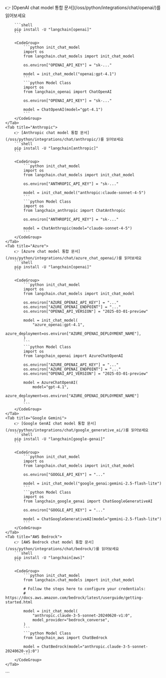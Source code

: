 <Tabs>
    <Tab title="OpenAI">
        👉 [OpenAI chat model 통합 문서](/oss/python/integrations/chat/openai/)를 읽어보세요

        ```shell
        pip install -U "langchain[openai]"
        ```

        <CodeGroup>
            ```python init_chat_model
            import os
            from langchain.chat_models import init_chat_model

            os.environ["OPENAI_API_KEY"] = "sk-..."

            model = init_chat_model("openai:gpt-4.1")
            ```
            ```python Model Class
            import os
            from langchain_openai import ChatOpenAI

            os.environ["OPENAI_API_KEY"] = "sk-..."

            model = ChatOpenAI(model="gpt-4.1")
            ```
        </CodeGroup>
    </Tab>
    <Tab title="Anthropic">
        👉 [Anthropic chat model 통합 문서](/oss/python/integrations/chat/anthropic/)를 읽어보세요
        ```shell
        pip install -U "langchain[anthropic]"
        ```

        <CodeGroup>
            ```python init_chat_model
            import os
            from langchain.chat_models import init_chat_model

            os.environ["ANTHROPIC_API_KEY"] = "sk-..."

            model = init_chat_model("anthropic:claude-sonnet-4-5")
            ```
            ```python Model Class
            import os
            from langchain_anthropic import ChatAnthropic

            os.environ["ANTHROPIC_API_KEY"] = "sk-..."

            model = ChatAnthropic(model="claude-sonnet-4-5")
            ```
        </CodeGroup>
    </Tab>
    <Tab title="Azure">
        👉 [Azure chat model 통합 문서](/oss/python/integrations/chat/azure_chat_openai/)를 읽어보세요
        ```shell
        pip install -U "langchain[openai]"
        ```

        <CodeGroup>
            ```python init_chat_model
            import os
            from langchain.chat_models import init_chat_model

            os.environ["AZURE_OPENAI_API_KEY"] = "..."
            os.environ["AZURE_OPENAI_ENDPOINT"] = "..."
            os.environ["OPENAI_API_VERSION"] = "2025-03-01-preview"

            model = init_chat_model(
                "azure_openai:gpt-4.1",
                azure_deployment=os.environ["AZURE_OPENAI_DEPLOYMENT_NAME"],
            )
            ```
            ```python Model Class
            import os
            from langchain_openai import AzureChatOpenAI

            os.environ["AZURE_OPENAI_API_KEY"] = "..."
            os.environ["AZURE_OPENAI_ENDPOINT"] = "..."
            os.environ["OPENAI_API_VERSION"] = "2025-03-01-preview"

            model = AzureChatOpenAI(
                model="gpt-4.1",
                azure_deployment=os.environ["AZURE_OPENAI_DEPLOYMENT_NAME"]
            )
            ```
        </CodeGroup>
    </Tab>
    <Tab title="Google Gemini">
        👉 [Google GenAI chat model 통합 문서](/oss/python/integrations/chat/google_generative_ai/)를 읽어보세요
        ```shell
        pip install -U "langchain[google-genai]"
        ```

        <CodeGroup>
            ```python init_chat_model
            import os
            from langchain.chat_models import init_chat_model

            os.environ["GOOGLE_API_KEY"] = "..."

            model = init_chat_model("google_genai:gemini-2.5-flash-lite")
            ```
            ```python Model Class
            import os
            from langchain_google_genai import ChatGoogleGenerativeAI

            os.environ["GOOGLE_API_KEY"] = "..."

            model = ChatGoogleGenerativeAI(model="gemini-2.5-flash-lite")
            ```
        </CodeGroup>
    </Tab>
    <Tab title="AWS Bedrock">
        👉 [AWS Bedrock chat model 통합 문서](/oss/python/integrations/chat/bedrock/)를 읽어보세요
        ```shell
        pip install -U "langchain[aws]"
        ```

        <CodeGroup>
            ```python init_chat_model
            from langchain.chat_models import init_chat_model

            # Follow the steps here to configure your credentials:
            # https://docs.aws.amazon.com/bedrock/latest/userguide/getting-started.html

            model = init_chat_model(
                "anthropic.claude-3-5-sonnet-20240620-v1:0",
                model_provider="bedrock_converse",
            )
            ```
            ```python Model Class
            from langchain_aws import ChatBedrock

            model = ChatBedrock(model="anthropic.claude-3-5-sonnet-20240620-v1:0")
            ```
        </CodeGroup>
    </Tab>
</Tabs>
```